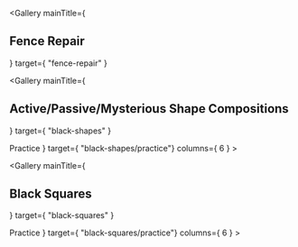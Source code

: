 

<Gallery
    mainTitle={ <h2>Fence Repair</h2>}
    target={ "fence-repair" }
>
</Gallery>

<Gallery
    mainTitle={ <h2>Active/Passive/Mysterious Shape Compositions</h2> }
    target={ "black-shapes" }
>
</Gallery>
<Gallery
    mainTitle={ <h3>Practice</h3> }
    target={ "black-shapes/practice"}
    columns={ 6 }
>
</Gallery>

<Gallery
    mainTitle={ <h2>Black Squares</h2> }
    target={ "black-squares" }
>
</Gallery>
<Gallery
    mainTitle={ <h3>Practice</h3> }
    target={ "black-squares/practice"}
    columns={ 6 }
>
</Gallery>